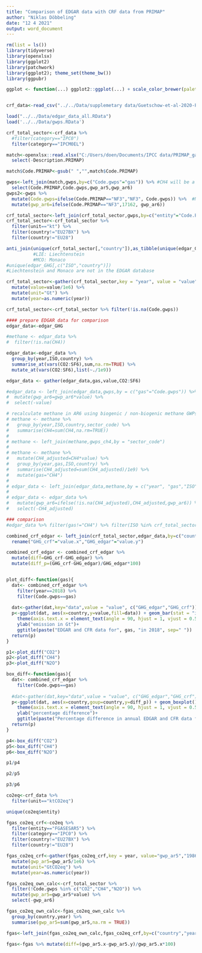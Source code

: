 ```yaml
---
title: "Comparison of EDGAR data with CRF data from PRIMAP"
author: "Niklas Döbbeling"
date: "12 4 2021"
output: word_document
---
```


```r
rm(list = ls())
library(tidyverse)
library(openxlsx)
library(ggplot2)
library(patchwork)
library(ggplot2); theme_set(theme_bw())
library(ggpubr)

ggplot <- function(...) ggplot2::ggplot(...) + scale_color_brewer(palette="Set2") + scale_fill_brewer(palette="Set2")


crf_data<-read_csv("../../Data/supplemetary data/Guetschow-et-al-2020-PRIMAP-crf_2020-v1.csv")

load("../../Data/edgar_data_all.RData")
load('../../Data/gwps.RData')

crf_total_sector<-crf_data %>%
  #filter(category=="IPC0")
  filter(category=="IPCM0EL")

match<-openxlsx::read.xlsx("C:/Users/doen/Documents/IPCC data/PRIMAP_gases_matching.xlsx") %>%
  select(-Description.PRIMAP)

match$Code.PRIMAP<-gsub(" ","",match$Code.PRIMAP)

gwps<-left_join(match,gwps,by=c("Code.gwps"="gas")) %>% #CH4 will be a problem here
  select(Code.PRIMAP,Code.gwps,gwp_ar5,gwp_ar6)
gwps2<-gwps %>% 
  mutate(Code.gwps=ifelse(Code.PRIMAP=="NF3","NF3", Code.gwps)) %>%  #NF3 was not included in the gwps dataset, but it was listed in the list we received from WG I
  mutate(gwp_ar6=ifelse(Code.PRIMAP=="NF3",17162, gwp_ar6))

crf_total_sector<-left_join(crf_total_sector,gwps,by=c("entity"="Code.PRIMAP"))
crf_total_sector<-crf_total_sector %>%
  filter(unit=="kt") %>%
  filter(country!="EU27BX") %>%
  filter(country!="EU28")

anti_join(unique(crf_total_sector[,"country"]),as_tibble(unique(edgar_GHG[,"ISO"])),by=c("country"="value"))
          #LIE: Liechtenstein
          #MCO: Monaco
#unique(edgar_GHG[,c("ISO","country")])
#Liechtenstein and Monaco are not in the EDGAR database

crf_total_sector<-gather(crf_total_sector,key = "year", value = "value", "1986":"2018") %>%
  mutate(value=value/1e6) %>%
  mutate(unit="Gt") %>%
  mutate(year=as.numeric(year))

crf_total_sector<-crf_total_sector %>% filter(!is.na(Code.gwps))

#### prepare EDGAR data for comparison
edgar_data<-edgar_GHG

#methane <- edgar_data %>% 
#  filter(!is.na(CH4)) 

edgar_data<-edgar_data %>%
  group_by(year,ISO,country) %>%
  summarise_at(vars(CO2:SF6),sum,na.rm=TRUE) %>% 
  mutate_at(vars(CO2:SF6),list(~./1e9))

edgar_data <- gather(edgar_data,gas,value,CO2:SF6)

#edgar_data <- left_join(edgar_data,gwps,by = c("gas"="Code.gwps")) %>%
#  mutate(gwp_ar6=gwp_ar6*value) %>%
#  select(-value)

# recalculate methane in AR6 using biogenic / non-biogenic methane GWPs
# methane <- methane %>% 
#   group_by(year,ISO,country,sector_code) %>% 
#   summarise(CH4=sum(CH4,na.rm=TRUE))
# 
# methane <- left_join(methane,gwps_ch4,by = "sector_code")
# 
# methane <- methane %>% 
#   mutate(CH4_adjusted=CH4*value) %>%
#   group_by(year,gas,ISO,country) %>%
#   summarise(CH4_adjusted=sum(CH4_adjusted)/1e9) %>% 
#   mutate(gas="CH4")
# 
# edgar_data <- left_join(edgar_data,methane,by = c("year", "gas","ISO","country"))
# 
# edgar_data <- edgar_data %>% 
#   mutate(gwp_ar6=ifelse(!is.na(CH4_adjusted),CH4_adjusted,gwp_ar6)) %>% 
#   select(-CH4_adjusted)

### comparison
#edgar_data %>% filter(gas!="CH4") %>% filter(ISO %in% crf_total_sector$country)

```

```r


combined_crf_edgar <- left_join(crf_total_sector,edgar_data,by=c("country"="ISO","year"="year","Code.gwps"="gas")) %>%
  rename("GHG_crf"="value.x","GHG_edgar"="value.y")

combined_crf_edgar <- combined_crf_edgar %>%
  mutate(diff=GHG_crf-GHG_edgar) %>%
  mutate(diff_p=(GHG_crf-GHG_edgar)/GHG_edgar*100)


plot_diff<-function(gas){
  dat<- combined_crf_edgar %>%
    filter(year==2018) %>%
    filter(Code.gwps==gas)
  
  dat<-gather(dat,key="data",value = "value", c("GHG_edgar","GHG_crf"))
  p<-ggplot(dat, aes(x=country,y=value,fill=data)) + geom_bar(stat = "identity", position=position_dodge()) +
    theme(axis.text.x = element_text(angle = 90, hjust = 1, vjust = 0.5))+
    ylab("emission in Gt")+
    ggtitle(paste("EDGAR and CFR data for", gas, "in 2018", sep=" "))
  return(p)
}

p1<-plot_diff("CO2")
p2<-plot_diff("CH4")
p3<-plot_diff("N2O")

box_diff<-function(gas){
  dat<- combined_crf_edgar %>%
    filter(Code.gwps==gas)
  
  #dat<-gather(dat,key="data",value = "value", c("GHG_edgar","GHG_crf"))
  p<-ggplot(dat, aes(x=country,goup=country,y=diff_p)) + geom_boxplot() +
    theme(axis.text.x = element_text(angle = 90, hjust = 1, vjust = 0.5))+
    ylab("percentage difference")+
    ggtitle(paste("Percentage difference in annual EDGAR and CFR data for", gas, sep=" "))
  return(p)
}

p4<-box_diff("CO2")
p5<-box_diff("CH4")
p6<-box_diff("N2O")

```


```r

p1/p4 

p2/p5 

p3/p6
```

```r

co2eq<-crf_data %>%
  filter(unit=="ktCO2eq")

unique(co2eq$entity)

fgas_co2eq_crf<-co2eq %>%
  filter(entity=="FGASESAR5") %>%
  filter(category=="IPC0") %>%
  filter(country!="EU27BX") %>%
  filter(country!="EU28")

fgas_co2eq_crf<-gather(fgas_co2eq_crf,key = year, value="gwp_ar5","1986":"2018") %>%
  mutate(gwp_ar5=gwp_ar5/1e6) %>%
  mutate(unit="GtCO2eq") %>%
  mutate(year=as.numeric(year))

fgas_co2eq_own_calc<-crf_total_sector %>%
  filter(!Code.gwps %in% c("CO2","CH4","N2O")) %>%
  mutate(gwp_ar5=gwp_ar5*value) %>%
  select(-gwp_ar6)

fgas_co2eq_own_calc<-fgas_co2eq_own_calc %>%
  group_by(country,year) %>%
  summarise(gwp_ar5=sum(gwp_ar5,na.rm = TRUE))

fgas<-left_join(fgas_co2eq_own_calc,fgas_co2eq_crf,by=c("country","year"))

fgas<-fgas %>% mutate(diff=(gwp_ar5.x-gwp_ar5.y)/gwp_ar5.x*100)
```